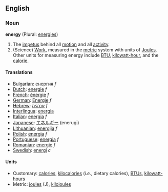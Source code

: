 ==English==
===Noun===
'''energy''' (Plural: [[energies]])

#The [[impetus]] behind all [[motion]] and all [[activity]].  
#(Science) [[Work]], measured in the [[metric]] system with units of [[joule|Joules]].  Other units for measuring energy include [[BTU]], [[kilowatt-hour]], and the [[calorie]].

==== Translations ====
*[[Bulgarian]]: [[енергия]] ''f''
*[[Dutch]]: [[energie]] ''f''
*[[French]]: [[énergie]] ''f''
*[[German]]: [[Energie]] ''f''
*[[Hebrew]]: [[אנרגיה]] ''f''
*[[Interlingua]]: [[energia]]
*[[Italian]]:  [[energia]] ''f'' 
*[[Japanese]]: [[エネルギー]] (enerugī)
*[[Lithuanian]]: [[energija]] ''f''
*[[Polish]]: [[energia]] ''f''
*[[Portuguese]]: [[energia]] ''f''
*[[Romanian]]: [[energie]] ''f''
*[[Swedish]]: [[energi]] ''c''

====Units====

*Customary: [[calorie]]s, [[kilocalorie]]s (''i.e.'', dietary calories), [[BTU]]s, [[kilowatt-hour]]s
*Metric: [[joule]]s (J), [[kilojoule]]s